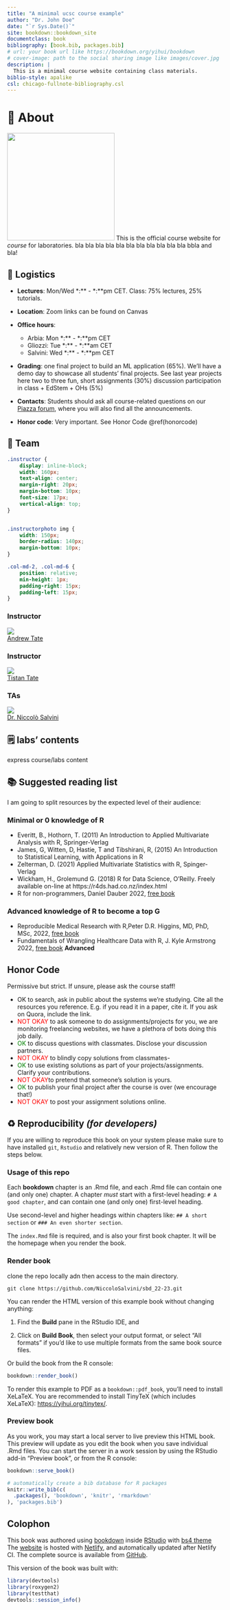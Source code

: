 ```yaml
--- 
title: "A minimal ucsc course example"
author: "Dr. John Doe"
date: "`r Sys.Date()`"
site: bookdown::bookdown_site
documentclass: book
bibliography: [book.bib, packages.bib]
# url: your book url like https://bookdown.org/yihui/bookdown
# cover-image: path to the social sharing image like images/cover.jpg
description: |
  This is a minimal course website containing class materials.
biblio-style: apalike
csl: chicago-fullnote-bibliography.csl
---
```


# 🫶 About

<img src="images/cattolica-logo.png" class= "cover" width="250" height="250"/> This is the official course website for _course_ for laboratories. bla bla bla bla bla bla bla bla bla bla bla bbla and bla!



## 🔧 Logistics
- **Lectures**: Mon/Wed \*:\*\* - \*:\*\*pm CET. Class: 75% lectures, 25% tutorials.
- **Location**: Zoom links can be found on Canvas
- **Office hours**:
  - Arbia: Mon \*:\*\* - \*:\*\*pm CET
  - Gliozzi: Tue \*:\*\* - \*:\*\*am CET
  - Salvini: Wed \*:\*\* - \*:\*\*pm CET
- **Grading**:
one final project to build an ML application (65%). We'll have a demo day to showcase all students' final projects. See last year projects here two to three fun, short assignments (30%) discussion participation in class + EdStem + OHs (5%)
  
- **Contacts**: Students should ask all course-related questions on our [Piazza forum](https://piazza.com/class/l6p6l7v7n5c1e4), where you will also find all the announcements.

- **Honor code**: Very important. See Honor Code \@ref(honorcode)

## 👥 Team

```css

.instructor {
    display: inline-block;
    width: 160px;
    text-align: center;
    margin-right: 20px;
    margin-bottom: 10px;
    font-size: 17px;
    vertical-align: top;
}


.instructorphoto img {
    width: 150px;
    border-radius: 140px;
    margin-bottom: 10px;
}

.col-md-2, .col-md-6 {
    position: relative;
    min-height: 1px;
    padding-right: 15px;
    padding-left: 15px;
}

```



````{=html}
<div class="row">
            <div class="col-md-2">
                <h3>Instructor</h3>
                <div class="instructor">
                    <a href="https://www.cobratate.com/">
                        <div class="instructorphoto"><img src="images/andrew-tate.jpeg"></div>
                        <div> Andrew Tate </div>
                    </a>
                </div>
            </div>
            <div class="col-md-2">
                <h3>Instructor</h3>
                <div class="instructor">
                    <a href="https://www.cobratate.com/">
                        <div class="instructorphoto"><img src="images/tristan-tate.jpeg"></div>
                        <div> Tistan Tate </div>
                    </a>
                </div>
            </div>
            <div class="col-md-6">
                <h3>TAs</h3>
                <div class="instructor">
                    <a href="https://niccolosalvini.me/">
                        <div class="instructorphoto"><img src="images/salvini.jpeg"></div>
                        <div>Dr. Niccolò Salvini</div>
                    </a>
                </div>
            </div>
        </div>
````


## 🗒 labs' contents

express course/labs content


## 📚 Suggested reading list

I am going to split resources by the expected level of their audience: 

### Minimal or 0 knowledge of R

- Everitt, B., Hothorn, T. (2011) An Introduction to Applied Multivariate Analysis with R, Springer-Verlag
- James, G, Witten, D, Hastie, T and Tibshirani, R, (2015) An Introduction to Statistical Learning, with Applications in R
- Zelterman, D. (2021) Applied Multivariate Statistics with R, Spinger-Verlag
- Wickham, H., Grolemund G. (2018) R for Data Science, O’Reilly. Freely available  on-line at https://r4ds.had.co.nz/index.html
- R for non-programmers, Daniel Dauber 2022, [free book](https://bookdown.org/daniel_dauber_io/r4np_book/starting-your-r-projects.html) 

### Advanced knowledge of R to become a top G

- Reproducible Medical Research with R,Peter D.R. Higgins, MD, PhD, MSc, 2022, [free book](https://bookdown.org/pdr_higgins/rmrwr/)
- Fundamentals of Wrangling Healthcare Data with R, J. Kyle Armstrong 2022, [free book](https://bookdown.org/jkylearmstrong/jeff_data_wrangling/) **Advanced**



## Honor Code {#honorcode}
Permissive but strict. If unsure, please ask the course staff!

- OK to search, ask in public about the systems we’re studying. Cite all the resources you reference.
E.g. if you read it in a paper, cite it. If you ask on Quora, include the link.
- <span style="color: red;">NOT OKAY</span> to ask someone to do assignments/projects for you, we are monitoring freelancing websites, we have a plethora of bots doing this job daily.
- <span style="color: green;">OK</span> to discuss questions with classmates. Disclose your discussion partners.
- <span style="color: red;">NOT OKAY</span> to blindly copy solutions from classmates-
- <span style="color: green;">OK</span>  to use existing solutions as part of your projects/assignments. Clarify your contributions.
- <span style="color: red;">NOT OKAY</span>to pretend that someone’s solution is yours.
- <span style="color: green;">OK</span>  to publish your final project after the course is over (we encourage that!)
- <span style="color: red;">NOT OKAY</span> to post your assignment solutions online.


## ♻️ Reproducibility _(for developers)_

If you are willing to reproduce this book on your system please make sure to have installed `git`, `Rstudio` and relatively new version of R. Then follow the steps below.

### Usage of this repo

Each **bookdown** chapter is an .Rmd file, and each .Rmd file can contain one (and only one) chapter. A chapter *must* start with a first-level heading: `# A good chapter`, and can contain one (and only one) first-level heading.

Use second-level and higher headings within chapters like: `## A short section` or `### An even shorter section`.

The `index.Rmd` file is required, and is also your first book chapter. It will be the homepage when you render the book.

### Render book

clone the repo locally adn then access to the main directory.

```
git clone https://github.com/NiccoloSalvini/sbd_22-23.git
```

You can render the HTML version of this example book without changing anything:

1. Find the **Build** pane in the RStudio IDE, and

1. Click on **Build Book**, then select your output format, or select "All formats" if you'd like to use multiple formats from the same book source files.

Or build the book from the R console:

```r
bookdown::render_book()
```

To render this example to PDF as a `bookdown::pdf_book`, you'll need to install XeLaTeX. You are recommended to install TinyTeX (which includes XeLaTeX): <https://yihui.org/tinytex/>.

### Preview book

As you work, you may start a local server to live preview this HTML book. This preview will update as you edit the book when you save individual .Rmd files. You can start the server in a work session by using the RStudio add-in "Preview book", or from the R console:

```r
bookdown::serve_book()
```


```r
# automatically create a bib database for R packages
knitr::write_bib(c(
  .packages(), 'bookdown', 'knitr', 'rmarkdown'
), 'packages.bib')
```


## Colophon {#intro-colophon}

This book was authored using [bookdown](https://bookdown.org/) inside [RStudio](https://www.rstudio.com/products/rstudio/) with [bs4 theme](https://pkgs.rstudio.com/bookdown/reference/bs4_book.html)
The [website](sbd-labs-22-23.netlify.app) is hosted with [Netlify](https://www.netlify.com), and automatically updated after Netlify CI.
The complete source is available from [GitHub](https://github.com/NiccoloSalvini/sbd_22-23).

This version of the book was built with:

```r
library(devtools)
library(roxygen2)
library(testthat)
devtools::session_info()
```
